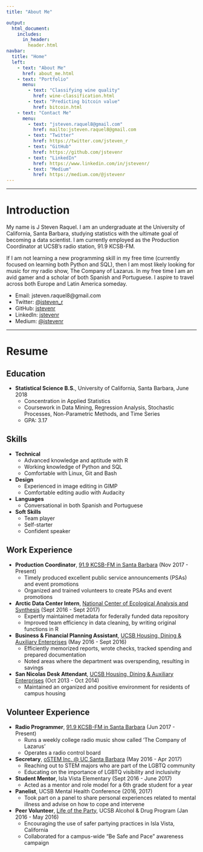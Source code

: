```yaml
---
title: "About Me"

output:
  html_document:
    includes:
      in_header: 
        header.html
navbar:
  title: "Home"
  left:
    - text: "About Me"
      href: about_me.html
    - text: "Portfolio"
      menu:
        - text: "Classifying wine quality"
          href: wine-classification.html
        - text: "Predicting bitcoin value"
          href: bitcoin.html          
    - text: "Contact Me"
      menu:
        - text: "jsteven.raquel8@gmail.com"
          href: mailto:jsteven.raquel8@gmail.com
        - text: "Twitter"
          href: https://twitter.com/jsteven_r
        - text: "GitHub"
          href: https://github.com/jstevenr
        - text: "LinkedIn"
          href: https://www.linkedin.com/in/jstevenr/
        - text: "Medium"
          href: https://medium.com/@jstevenr
---
```


----

# Introduction

My name is J Steven Raquel. I am an undergraduate at the University of California, Santa Barbara, studying statistics with the ultimate goal of becoming a data scientist. I am currently employed as the Production Coordinator at UCSB's radio station, 91.9 KCSB-FM. 

If I am not learning a new programming skill in my free time (currently focused on learning both Python and SQL), then I am most likely looking for music for my radio show, The Company of Lazarus. In my free time I am an avid gamer and a scholar of both Spanish and Portuguese. I aspire to travel across both Europe and Latin America someday. 

* Email: jsteven.raquel8@gmail.com
* Twitter: [\@jsteven_r](https://www.twitter.com/jsteven_r)
* GitHub: [jstevenr](https://github.com/jstevenr)
* LinkedIn: [jstevenr](https://www.linkedin.com/in/jstevenr/)
* Medium: [\@jstevenr](https://medium.com/@jstevenr)

----

# Resume

## Education

* **Statistical Science B.S.**, University of California, Santa Barbara, June 2018
    + Concentration in Applied Statistics
    + Coursework in Data Mining, Regression Analysis, Stochastic Processes, Non-Parametric Methods, and Time Series
    + GPA: 3.17
    
## Skills

* **Technical**
    + Advanced knowledge and aptitude with R 
    + Working knowledge of Python and SQL
    + Comfortable with Linux, Git and Bash
* **Design**
    + Experienced in image editing in GIMP
    + Comfortable editing audio with Audacity
* **Languages**
    + Conversational in both Spanish and Portuguese
* **Soft Skills**
    + Team player
    + Self-starter
    + Confident speaker

## Work Experience

* **Production Coordinator**, [91.9 KCSB-FM in Santa Barbara](https://kcsb.org) (Nov 2017 - Present)
    + Timely produced excellent public service announcements (PSAs) and event promotions
    + Organized and trained volunteers to create PSAs and event promotions
* **Arctic Data Center Intern**, [National Center of Ecological Analysis and Synthesis](https://www.nceas.ucsb.edu/) (Sept 2016 - Sept 2017)
    + Expertly maintained metadata for federally funded data repository
    + Improved team efficiency in data cleaning, by writing original functions in R
* **Business & Financial Planning Assistant**, [UCSB Housing, Dining & Auxiliary Enterprises](https://www.housing.ucsb.edu/home) (May 2016 - Sept 2016)
    + Efficiently memorized reports, wrote checks, tracked spending and prepared documentation
    + Noted areas where the department was overspending, resulting in savings
* **San Nicolas Desk Attendant**, [UCSB Housing, Dining & Auxiliary Enterprises](https://www.housing.ucsb.edu/home) (Oct 2013 - Oct 2014)
    + Maintained an organized and positive environment for residents of campus housing

## Volunteer Experience
* **Radio Programmer**, [91.9 KCSB-FM in Santa Barbara](https://kcsb.org/) (Jun 2017 - Present)
    + Runs a weekly college radio music show called 'The Company of Lazarus'
    + Operates a radio control board
* **Secretary**, [oSTEM Inc. @ UC Santa Barbara](https://orgsync.com/66953/chapter) (May 2016 - Apr 2017)
    + Reaching out to STEM majors who are part of the LGBTQ community
    + Educating on the importance of LGBTQ visibility and inclusivity
* **Student Mentor**, Isla Vista Elementary (Sept 2016 - June 2017)
    + Acted as a mentor and role model for a 6th grade student for a year
* **Panelist**, UCSB Mental Health Conference (2016, 2017)
    + Took part on a panel to share personal experiences related to mental illness and advise on how to cope and intervene
* **Peer Volunteer**, [Life of the Party](https://lifeoftheparty.sa.ucsb.edu/), UCSB Alcohol & Drug Program (Jan 2016 - May 2016)
    + Encouraging the use of safer partying practices in Isla Vista, California
    + Collaborated for a campus-wide “Be Safe and Pace” awareness campaign
